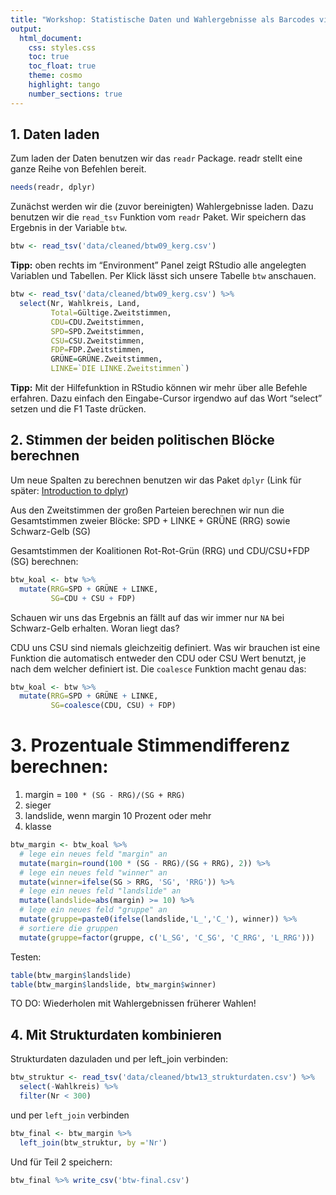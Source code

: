 ```yaml
---
title: "Workshop: Statistische Daten und Wahlergebnisse als Barcodes visualisieren"
output:
  html_document:
    css: styles.css
    toc: true
    toc_float: true
    theme: cosmo
    highlight: tango
    number_sections: true
---
```



## 1. Daten laden

Zum laden der Daten benutzen wir das `readr` Package. readr stellt eine ganze Reihe von Befehlen bereit.

```r
needs(readr, dplyr)
```

Zunächst werden wir die (zuvor bereinigten) Wahlergebnisse laden. Dazu benutzen wir die `read_tsv` Funktion vom `readr` Paket. Wir speichern das Ergebnis in der Variable `btw`.

```r
btw <- read_tsv('data/cleaned/btw09_kerg.csv')
```

**Tipp:** oben rechts im "Environment" Panel zeigt RStudio alle angelegten Variablen und Tabellen. Per Klick lässt sich unsere Tabelle `btw` anschauen.

```r
btw <- read_tsv('data/cleaned/btw09_kerg.csv') %>% 
  select(Nr, Wahlkreis, Land,
         Total=Gültige.Zweitstimmen,
         CDU=CDU.Zweitstimmen,
         SPD=SPD.Zweitstimmen,
         CSU=CSU.Zweitstimmen,
         FDP=FDP.Zweitstimmen,
         GRÜNE=GRÜNE.Zweitstimmen,
         LINKE=`DIE LINKE.Zweitstimmen`)
```

**Tipp:** Mit der Hilfefunktion in RStudio können wir mehr über alle Befehle erfahren. Dazu einfach den Eingabe-Cursor irgendwo auf das Wort "select" setzen und die F1 Taste drücken.

## 2. Stimmen der beiden politischen Blöcke berechnen

Um neue Spalten zu berechnen benutzen wir das Paket `dplyr` (Link für später: [Introduction to dplyr](https://cran.rstudio.com/web/packages/dplyr/vignettes/introduction.html))

Aus den Zweitstimmen der großen Parteien berechnen wir nun die Gesamtstimmen zweier Blöcke: SPD + LINKE + GRÜNE (RRG) sowie Schwarz-Gelb (SG)

Gesamtstimmen der Koalitionen Rot-Rot-Grün (RRG) und CDU/CSU+FDP (SG) berechnen:
  
```r
btw_koal <- btw %>%
  mutate(RRG=SPD + GRÜNE + LINKE,
         SG=CDU + CSU + FDP)
```

Schauen wir uns das Ergebnis an fällt auf das wir immer nur `NA` bei Schwarz-Gelb erhalten. Woran liegt das?

CDU uns CSU sind niemals gleichzeitig definiert. Was wir brauchen ist eine Funktion die automatisch entweder den CDU oder CSU Wert benutzt, je nach dem welcher definiert ist. Die `coalesce` Funktion macht genau das:

```r
btw_koal <- btw %>%
  mutate(RRG=SPD + GRÜNE + LINKE,
         SG=coalesce(CDU, CSU) + FDP)
```


# 3. Prozentuale Stimmendifferenz berechnen:
  
1. margin = `100 * (SG - RRG)/(SG + RRG)`
2. sieger
3. landslide, wenn margin 10 Prozent oder mehr
4. klasse

```r
btw_margin <- btw_koal %>% 
  # lege ein neues feld "margin" an
  mutate(margin=round(100 * (SG - RRG)/(SG + RRG), 2)) %>% 
  # lege ein neues feld "winner" an
  mutate(winner=ifelse(SG > RRG, 'SG', 'RRG')) %>% 
  # lege ein neues feld "landslide" an
  mutate(landslide=abs(margin) >= 10) %>% 
  # lege ein neues feld "gruppe" an
  mutate(gruppe=paste0(ifelse(landslide,'L_','C_'), winner)) %>% 
  # sortiere die gruppen
  mutate(gruppe=factor(gruppe, c('L_SG', 'C_SG', 'C_RRG', 'L_RRG')))
```

Testen:

```r
table(btw_margin$landslide)
table(btw_margin$landslide, btw_margin$winner)
```

TO DO: Wiederholen mit Wahlergebnissen früherer Wahlen!

## 4. Mit Strukturdaten kombinieren

Strukturdaten dazuladen und per left_join verbinden:
  
```r
btw_struktur <- read_tsv('data/cleaned/btw13_strukturdaten.csv') %>%
  select(-Wahlkreis) %>% 
  filter(Nr < 300)
```

und per `left_join` verbinden
  
```r
btw_final <- btw_margin %>% 
  left_join(btw_struktur, by ='Nr')
```

Und für Teil 2 speichern:

```r
btw_final %>% write_csv('btw-final.csv')
```



